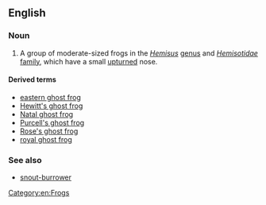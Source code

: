 ==English==
{{wikipedia}}

===Noun===
{{en-noun|sg=[[shovel]][[nose]] [[frog]]}}

# A group of moderate-sized frogs in the ''[[Hemisus]]'' [[genus]] and ''[[Hemisotidae]]'' [[family]], which have a small [[upturned]] nose.

====Derived terms====
* [[eastern ghost frog]]
* [[Hewitt's ghost frog]]
* [[Natal ghost frog]]
* [[Purcell's ghost frog]]
* [[Rose's ghost frog]]
* [[royal ghost frog]]

===See also===
* [[snout-burrower]]

[[Category:en:Frogs]]